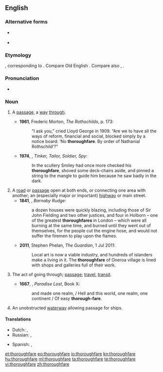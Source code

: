 ==English==
===Alternative forms===
* {{l|en|thoroughfair}} {{qualifier|obsolete}}
* {{l|en|thorowfair}} {{qualifier|obsolete}}

===Etymology===
{{etyl|enm}} {{term|thurghfare|lang=enm}}, corresponding to {{compound|through|fare}}. Compare Old English {{term|þurhfaran||to go through, go over, traverse, pierce, pass through, pass beyond, transcend, penetrate|lang=ang}}. Compare also {{etyl|ang|-}} {{term|þurhfær||inner secret place|lang=ang}}, {{etyl|de|-}} {{term|Durchfahrt||passage through, thoroughfare|lang=de}}.

===Pronunciation===
*{{a|UK}} {{IPA|/ˈθʌɹəfɛː/}}

===Noun===
{{en-noun}}

# {{context|now|_|rare|_|except in phrases}} A [[passage]], a [[way]] [[through]].
#*'''1961''', Frederic Morton, ''The Rothschilds'', p. 173:
#*:“I ask you,” cried Lloyd George in 1909. “Are we to have all the ways of reform, financial and social, blocked simply by a notice board: ‘No '''thoroughfare'''. By order of Nathanial Rothschild’?”
#*'''1974''', {{w|John Le Carré}}, ''Tinker, Tailor, Soldier, Spy'':
#*:In the scullery Smiley had once more checked his '''thoroughfare''', shoved some deck-chairs aside, and pinned a string to the mangle to guide him because he saw badly in the dark.
# A [[road]] or [[passage]] open at both ends, or connecting one area with another; an (especially major or important) [[highway]] or main street.
#*'''1841''', {{w|Charles Dickens}}, ''Barnaby Rudge'':
#*:a dozen houses were quickly blazing, including those of Sir John Fielding and two other justices, and four in Holborn – one of the greatest '''thoroughfares''' in London – which were all burning at the same time, and burned until they went out of themselves, for the people cut the engine hose, and would not suffer the firemen to play upon the flames.
#*'''2011''', Stephen Phelan, ''The Guardian'', 1 Jul 2011:
#*:Local art is now a viable industry, and hundreds of islanders make a living in it. The '''thoroughfare''' of Oneroa village is lined with shops and galleries full of their work.
# {{obsolete}} The act of going through; [[passage]]; [[travel]], [[transit]].
#*'''1667''', {{w|John Milton}}, ''Paradise Lost'', Book X:
#*:and made one realm, / Hell and this world, one realm, one continent / Of easy '''thorough-fare'''.
# An unobstructed [[waterway]] allowing passage for ships.

====Translations====
{{trans-top|a road open at both ends, especially one with much traffic}}
* Dutch: {{t|nl|doorgangsweg|m}}, {{t|nl|doorgaande weg}}
* Russian: {{t+|ru|магистраль|f}}, {{t|ru|оживлённая дорога|f}}
{{trans-mid}}
* Spanish: {{t|es|vía pública|f}}, {{t|es|vía de comunicación|f}}
{{trans-bottom}}

{{trans-top|waterway}}
{{trans-mid}}
{{trans-bottom}}

[[et:thoroughfare]]
[[eo:thoroughfare]]
[[io:thoroughfare]]
[[kn:thoroughfare]]
[[hu:thoroughfare]]
[[ml:thoroughfare]]
[[ta:thoroughfare]]
[[te:thoroughfare]]
[[vi:thoroughfare]]
[[zh:thoroughfare]]